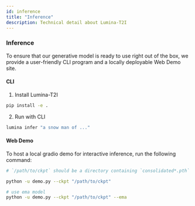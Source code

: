 ```yaml
---
id: inference
title: "Inference"
description: Technical detail about Lumina-T2I
---
```



### Inference

To ensure that our generative model is ready to use right out of the box, we provide a user-friendly CLI program and a locally deployable Web Demo site.

#### CLI

1. Install Lumina-T2I
```bash
pip install -e .
```

2. Run with CLI
```bash
lumina infer "a snow man of ..."
```

#### Web Demo

To host a local gradio demo for interactive inference, run the following command:

```bash
# `/path/to/ckpt` should be a directory containing `consolidated*.pth` and `model_args.pth`

python -u demo.py --ckpt "/path/to/ckpt"

# use ema model
python -u demo.py --ckpt "/path/to/ckpt" --ema
```
